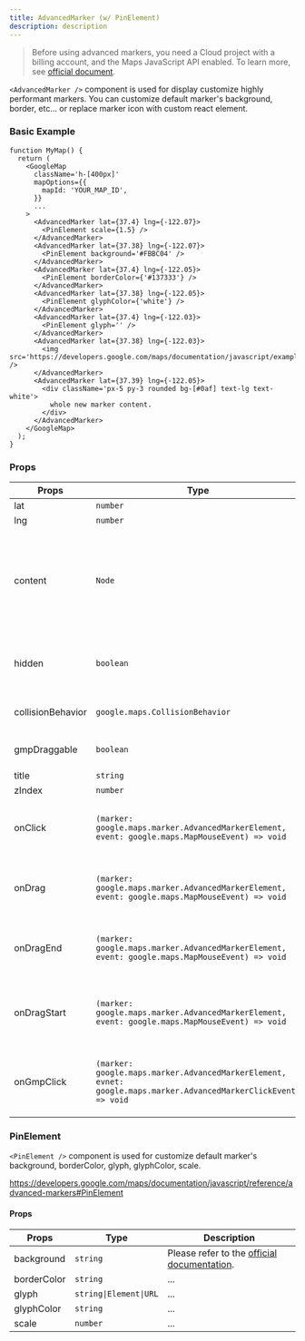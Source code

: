 ```yaml
---
title: AdvancedMarker (w/ PinElement)
description: description
---
```



> Before using advanced markers, you need a Cloud project with a billing account, and the Maps JavaScript API enabled. To learn more, see <a href='https://developers.google.com/maps/documentation/javascript/advanced-markers/start#get_an_api_key_and_enable_the' target='_blank' rel='noreferrer'>official document</a>.

`<AdvancedMarker />` component is used for display customize highly performant markers. You can customize default marker's background, border, etc... or replace marker icon with custom react element.

### Basic Example

```tsx
function MyMap() {
  return (
    <GoogleMap
      className='h-[400px]'
      mapOptions={{
        mapId: 'YOUR_MAP_ID',
      }}
      ...
    >
      <AdvancedMarker lat={37.4} lng={-122.07}>
        <PinElement scale={1.5} />
      </AdvancedMarker>
      <AdvancedMarker lat={37.38} lng={-122.07}>
        <PinElement background='#FBBC04' />
      </AdvancedMarker>
      <AdvancedMarker lat={37.4} lng={-122.05}>
        <PinElement borderColor={'#137333'} />
      </AdvancedMarker>
      <AdvancedMarker lat={37.38} lng={-122.05}>
        <PinElement glyphColor={'white'} />
      </AdvancedMarker>
      <AdvancedMarker lat={37.4} lng={-122.03}>
        <PinElement glyph='' />
      </AdvancedMarker>
      <AdvancedMarker lat={37.38} lng={-122.03}>
        <img src='https://developers.google.com/maps/documentation/javascript/examples/full/images/beachflag.png' />
      </AdvancedMarker>
      <AdvancedMarker lat={37.39} lng={-122.05}>
        <div className='px-5 py-3 rounded bg-[#0af] text-lg text-white'>
          whole new marker content.
        </div>
      </AdvancedMarker>
    </GoogleMap>
  );
}
```

<AdvancedMarkerEx client:only='react' />

### Props

| Props | Type | Description |
| ----------- | ----------- | ----------- |
| lat | `number` | latitude |
| lng | `number` | longitude |
| content | `Node` | we recommend passing marker content to `children`, but you can also pass marker content manually using `content` props. |
| hidden | `boolean` | if flag is set to `true`, marker will not be displayed on the map. |
| collisionBehavior | `google.maps.CollisionBehavior` | Please refer to the <a href='https://developers.google.com/maps/documentation/javascript/advanced-markers/collision-behavior' target='_blank' rel='noreferrer'>official documentation</a>. |
| gmpDraggable | `boolean` | Please refer to the <a href='https://developers.google.com/maps/documentation/javascript/advanced-markers/accessible-markers' target='_blank' rel='noreferrer'>official documentation</a>. |
| title | `string` | ... |
| zIndex | `number` | ... |
| onClick | `(marker: google.maps.marker.AdvancedMarkerElement, event: google.maps.MapMouseEvent) => void` | callback for `click` event. Please refer to the <a href='https://developers.google.com/maps/documentation/javascript/reference/advanced-markers#AdvancedMarkerElement-Events' target='_blank' rel='noreferrer'>official documentation</a>. |
| onDrag | `(marker: google.maps.marker.AdvancedMarkerElement, event: google.maps.MapMouseEvent) => void` | callback for `drag` event. Please refer to the <a href='https://developers.google.com/maps/documentation/javascript/reference/advanced-markers#AdvancedMarkerElement-Events' target='_blank' rel='noreferrer'>official documentation</a>. |
| onDragEnd | `(marker: google.maps.marker.AdvancedMarkerElement, event: google.maps.MapMouseEvent) => void` | callback for `dragend` event. Please refer to the <a href='https://developers.google.com/maps/documentation/javascript/reference/advanced-markers#AdvancedMarkerElement-Events' target='_blank' rel='noreferrer'>official documentation</a>. |
| onDragStart | `(marker: google.maps.marker.AdvancedMarkerElement, event: google.maps.MapMouseEvent) => void` | callback for `drag_start` event. Please refer to the <a href='https://developers.google.com/maps/documentation/javascript/reference/advanced-markers#AdvancedMarkerElement-Events' target='_blank' rel='noreferrer'>official documentation</a>. |
| onGmpClick | `(marker: google.maps.marker.AdvancedMarkerElement, evnet: google.maps.marker.AdvancedMarkerClickEvent) => void` | callback for `gmp_click` event. Please refer to the <a href='https://developers.google.com/maps/documentation/javascript/reference/advanced-markers#AdvancedMarkerElement-Events' target='_blank' rel='noreferrer'>official documentation</a>. |

### PinElement

`<PinElement />` component is used for customize default marker's background, borderColor, glyph, glyphColor, scale.

https://developers.google.com/maps/documentation/javascript/reference/advanced-markers#PinElement

#### Props

| Props | Type | Description |
| ----------- | ----------- | ----------- |
| background | `string` | Please refer to the <a href='https://developers.google.com/maps/documentation/javascript/reference/advanced-markers#PinElement-Properties' target='_blank' rel='noreferrer'>official documentation</a>. |
| borderColor | `string` | ... |
| glyph | `string\|Element\|URL` | ... |
| glyphColor | `string` | ... |
| scale | `number` | ... |
